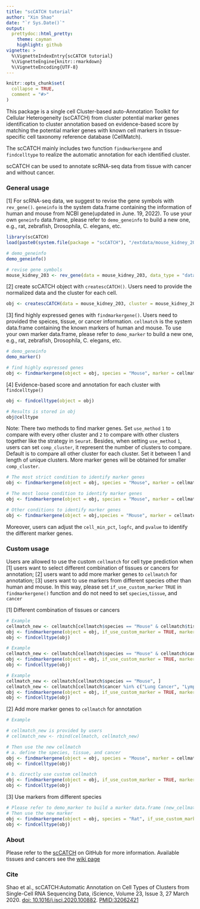 ---
title: "scCATCH tutorial"
author: "Xin Shao"
date: "`r Sys.Date()`"
output:
  prettydoc::html_pretty:
    theme: cayman
    highlight: github
vignette: >
  %\VignetteIndexEntry{scCATCH tutorial}
  %\VignetteEngine{knitr::rmarkdown}
  %\VignetteEncoding{UTF-8}
---

```{r, include = FALSE}
knitr::opts_chunk$set(
  collapse = TRUE,
  comment = "#>"
)
```

This package is a single cell Cluster-based auto-Annotation Toolkit for Cellular Heterogeneity (scCATCH) from cluster potential marker genes identification to cluster annotation based on evidence-based score by matching the potential marker genes with known cell markers in tissue-specific cell taxonomy reference database (CellMatch).

The scCATCH mainly includes two function `findmarkergene` and `findcelltype` to realize the automatic annotation for each identified cluster.

scCATCH can be used to annotate scRNA-seq data from tissue with cancer and without cancer.

### General usage
[1] For scRNA-seq data, we suggest to revise the gene symbols with `rev_gene()`. `geneinfo` is the system data.frame containing the information of human and mouse from NCBI gene(updated in June. 19, 2022). To use your own `geneinfo` data.frame, please refer to `demo_geneinfo` to build a new one, e.g., rat, zebrafish, Drosophila, C. elegans, etc.

```{r setup, echo=TRUE}
library(scCATCH)
load(paste0(system.file(package = "scCATCH"), "/extdata/mouse_kidney_203.rda"))

# demo_geneinfo
demo_geneinfo()

# revise gene symbols
mouse_kidney_203 <- rev_gene(data = mouse_kidney_203, data_type = "data", species = "Mouse", geneinfo = geneinfo)
```

[2] create scCATCH object with `createscCATCH()`. Users need to provide the normalized data and the cluster for each cell.
```{r createscCATCH, echo=TRUE}
obj <- createscCATCH(data = mouse_kidney_203, cluster = mouse_kidney_203_cluster)
```

[3] find highly expressed genes with `findmarkergene()`. Users need to provided the speices, tissue, or cancer information. `cellmatch` is the system data.frame containing the known markers of human and mouse. To use your own marker data.frame, please refer to `demo_marker` to build a new one, e.g., rat, zebrafish, Drosophila, C. elegans, etc.
```{r findmarkergene, echo=TRUE}
# demo_geneinfo
demo_marker()

# find highly expressed genes
obj <- findmarkergene(object = obj, species = "Mouse", marker = cellmatch, tissue = "Kidney")
```

[4] Evidence-based score and annotation for each cluster with `findcelltype()`
```{r findcelltype, echo=TRUE}
obj <- findcelltype(object = obj)

# Results is stored in obj
obj@celltype
```

Note: There two methods to find marker genes. Set `use_method` `1` to compare with every other cluster and `2` to compare with other clusters together like the strategy in `Seurat`. Besides, when setting `use_method` `1`, users can set `comp_cluster`, it represent the number of clusters to compare. Default is to compare all other cluster for each cluster. Set it between 1 and length of unique clusters. More marker genes will be obtained for smaller `comp_cluster`.

```{r findcelltype_new, echo=TRUE}
# The most strict condition to identify marker genes
obj <- findmarkergene(object = obj, species = "Mouse", marker = cellmatch,tissue = "Kidney", use_method = "1")

# The most loose condition to identify marker genes
obj <- findmarkergene(object = obj, species = "Mouse", marker = cellmatch, tissue = "Kidney", use_method = "2")

# Other conditions to identify marker genes
obj <- findmarkergene(object = obj,species = "Mouse", marker = cellmatch, tissue = "Kidney", use_method = "1", comp_cluster = 1)
```

Moreover, users can adjust the `cell_min_pct`, `logfc`, and `pvalue` to identify the different marker genes.

### Custom usage
Users are allowed to use the custom `cellmatch` for cell type prediction when [1] users want to select different combination of tissues or cancers for annotation; [2] users want to add more marker genes to `cellmatch` for annotation; [3] users want to use markers from different species other than human and mouse.
In this way, please set `if_use_custom_marker` `TRUE` in `findmarkergene()` function and do not need to set `species`,`tissue`, and `cancer`

[1] Different combination of tissues or cancers
```{r findcelltype1, echo=TRUE}
# Example
cellmatch_new <- cellmatch[cellmatch$species == "Mouse" & cellmatch$tissue %in% c("Kidney", "Liver", "Lung", "Brain"), ]
obj <- findmarkergene(object = obj, if_use_custom_marker = TRUE, marker = cellmatch_new)
obj <- findcelltype(obj)

# Example
cellmatch_new <- cellmatch[cellmatch$species == "Mouse" & cellmatch$cancer %in% c("Lung Cancer", "Lymph node", "Renal Cell Carcinoma", "Prostate Cancer"), ]
obj <- findmarkergene(object = obj, if_use_custom_marker = TRUE, marker = cellmatch_new)
obj <- findcelltype(obj)

# Example
cellmatch_new <- cellmatch[cellmatch$species == "Mouse", ]
cellmatch_new <- cellmatch[cellmatch$cancer %in% c("Lung Cancer", "Lymph node", "Renal Cell Carcinoma", "Prostate Cancer") | cellmatch$tissue %in% c("Kidney", "Liver", "Lung", "Brain"), ]
obj <- findmarkergene(object = obj, if_use_custom_marker = TRUE, marker = cellmatch_new)
obj <- findcelltype(obj)
```

[2] Add more marker genes to `cellmatch` for annotation
```{r findcelltype2, echo=TRUE}
# Example

# cellmatch_new is provided by users
# cellmatch_new <- rbind(cellmatch, cellmatch_new)

# Then use the new cellmatch
# a. define the species, tissue, and cancer
obj <- findmarkergene(object = obj, species = "Mouse", marker = cellmatch_new, tissue = "Kidney")
obj <- findcelltype(obj)

# b. directly use custom cellmatch
obj <- findmarkergene(object = obj, if_use_custom_marker = TRUE, marker = cellmatch_new)
obj <- findcelltype(obj)
```

[3] Use markers from different species
```{r findcelltype3, echo=TRUE}
# Please refer to demo_marker to build a marker data.frame (new_cellmatch) for another species, e.g., rat
# Then use the new marker
obj <- findmarkergene(object = obj, species = "Rat", if_use_custom_marker = TRUE, marker = cellmatch_new, tissue = "Kidney")
obj <- findcelltype(obj)
```

### About
Please refer to the [scCATCH](https://github.com/ZJUFanLab/scCATCH) on GitHub for more information. Available tissues and cancers see the [wiki page](https://github.com/ZJUFanLab/scCATCH/wiki)

### Cite
Shao et al., scCATCH:Automatic Annotation on Cell Types of Clusters from Single-Cell RNA Sequencing Data, iScience, Volume 23, Issue 3, 27 March 2020. [doi: 10.1016/j.isci.2020.100882](https://www.sciencedirect.com/science/article/pii/S2589004220300663). [PMID:32062421](https://pubmed.ncbi.nlm.nih.gov/32062421/)
